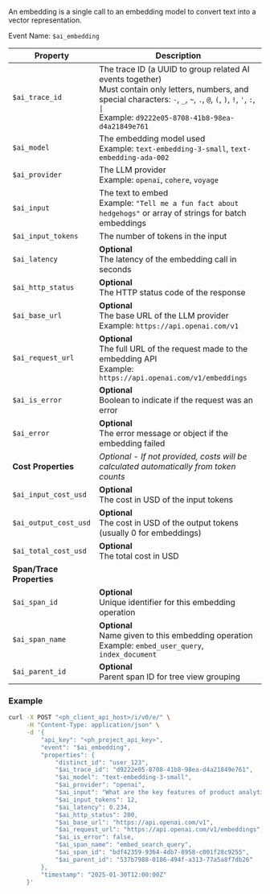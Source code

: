 An embedding is a single call to an embedding model to convert text into a vector representation.

Event Name: `$ai_embedding`

| Property | Description |
|----------|-------------|
| `$ai_trace_id` | The trace ID (a UUID to group related AI events together)<br/>Must contain only letters, numbers, and special characters: `-`, `_`, `~`, `.`, `@`, `(`, `)`, `!`, `'`, `:`, <code>\|</code><br/>Example: `d9222e05-8708-41b8-98ea-d4a21849e761` |
| `$ai_model` | The embedding model used<br/>Example: `text-embedding-3-small`, `text-embedding-ada-002` |
| `$ai_provider` | The LLM provider<br/>Example: `openai`, `cohere`, `voyage` |
| `$ai_input` | The text to embed<br/>Example: `"Tell me a fun fact about hedgehogs"` or array of strings for batch embeddings |
| `$ai_input_tokens` | The number of tokens in the input |
| `$ai_latency` | **Optional**<br/>The latency of the embedding call in seconds |
| `$ai_http_status` | **Optional**<br/>The HTTP status code of the response |
| `$ai_base_url` | **Optional**<br/>The base URL of the LLM provider<br/>Example: `https://api.openai.com/v1` |
| `$ai_request_url` | **Optional**<br/>The full URL of the request made to the embedding API<br/>Example: `https://api.openai.com/v1/embeddings` |
| `$ai_is_error` | **Optional**<br/>Boolean to indicate if the request was an error |
| `$ai_error` | **Optional**<br/>The error message or object if the embedding failed |
| **Cost Properties** | *Optional - If not provided, costs will be calculated automatically from token counts* |
| `$ai_input_cost_usd` | **Optional**<br/>The cost in USD of the input tokens |
| `$ai_output_cost_usd` | **Optional**<br/>The cost in USD of the output tokens (usually 0 for embeddings) |
| `$ai_total_cost_usd` | **Optional**<br/>The total cost in USD |
| **Span/Trace Properties** | |
| `$ai_span_id` | **Optional**<br/>Unique identifier for this embedding operation |
| `$ai_span_name` | **Optional**<br/>Name given to this embedding operation<br/>Example: `embed_user_query`, `index_document` |
| `$ai_parent_id` | **Optional**<br/>Parent span ID for tree view grouping |

### Example

```bash
curl -X POST "<ph_client_api_host>/i/v0/e/" \
     -H "Content-Type: application/json" \
     -d '{
         "api_key": "<ph_project_api_key>",
         "event": "$ai_embedding",
         "properties": {
             "distinct_id": "user_123",
             "$ai_trace_id": "d9222e05-8708-41b8-98ea-d4a21849e761",
             "$ai_model": "text-embedding-3-small",
             "$ai_provider": "openai",
             "$ai_input": "What are the key features of product analytics at PostHog?",
             "$ai_input_tokens": 12,
             "$ai_latency": 0.234,
             "$ai_http_status": 200,
             "$ai_base_url": "https://api.openai.com/v1",
             "$ai_request_url": "https://api.openai.com/v1/embeddings",
             "$ai_is_error": false,
             "$ai_span_name": "embed_search_query",
             "$ai_span_id": "bdf42359-9364-4db7-8958-c001f28c9255",
             "$ai_parent_id": "537b7988-0186-494f-a313-77a5a8f7db26"
         },
         "timestamp": "2025-01-30T12:00:00Z"
     }'
```